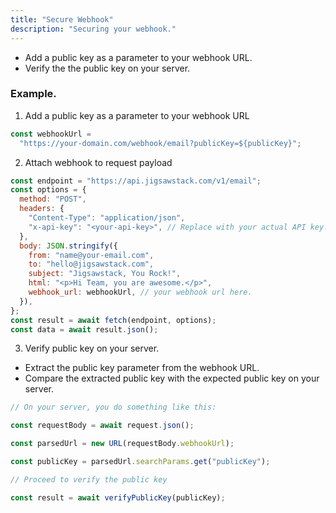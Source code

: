 ```yaml
---
title: "Secure Webhook"
description: "Securing your webhook."
---
```


- Add a public key as a parameter to your webhook URL.
- Verify the the public key on your server.

### Example.

1. Add a public key as a parameter to your webhook URL

```javascript
const webhookUrl =
  "https://your-domain.com/webhook/email?publicKey=${publicKey}";
```

2. Attach webhook to request payload

```javascript
const endpoint = "https://api.jigsawstack.com/v1/email";
const options = {
  method: "POST",
  headers: {
    "Content-Type": "application/json",
    "x-api-key": "<your-api-key>", // Replace with your actual API key.
  },
  body: JSON.stringify({
    from: "name@your-email.com",
    to: "hello@jigsawstack.com",
    subject: "Jigsawstack, You Rock!",
    html: "<p>Hi Team, you are awesome.</p>",
    webhook_url: webhookUrl, // your webhook url here.
  }),
};
const result = await fetch(endpoint, options);
const data = await result.json();
```

3. Verify public key on your server.

- Extract the public key parameter from the webhook URL.
- Compare the extracted public key with the expected public key on your server.

```javascript
// On your server, you do something like this:

const requestBody = await request.json();

const parsedUrl = new URL(requestBody.webhookUrl);

const publicKey = parsedUrl.searchParams.get("publicKey");

// Proceed to verify the public key

const result = await verifyPublicKey(publicKey);
```
